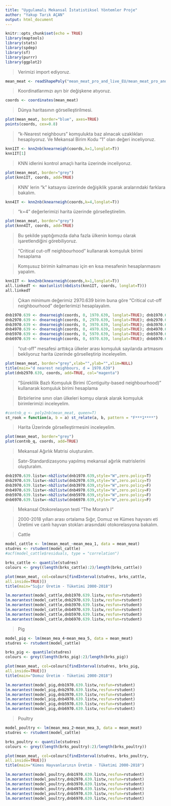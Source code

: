 ```yaml
---
title: "Uygulamalı Mekansal İstatistiksel Yöntemler Proje"
author: "Yakup Tarık AÇAN"
output: html_document
---
```


```r
knitr::opts_chunk$set(echo = TRUE)
library(maptools)
library(stats)
library(spdep) 
library(sf)
library(purrr)
library(ggplot2)
```

> Verimizi import ediyoruz.

```r
mean_meat <- readShapePoly("mean_meat_pro_and_live_EU/mean_meat_pro_and_live_EU.shp",IDvar="NAME")
```

> Koordinatlarımızı ayrı bir değişkene atıyoruz.

```r
coords <- coordinates(mean_meat)
```

> Dünya haritasının görselleştirilmesi.

```r
plot(mean_meat, border="blue", axes=TRUE) 
points(coords, cex=0.8) 
```

> "k-Nearest neighbours" komşulukta baz alınacak uzaklıkları hesaplıyoruz. Ve Mekansal Birim Kodu "1" olan değeri inceliyoruz.

```r
knn1IT <- knn2nb(knearneigh(coords,k=1,longlat=T))
knn1IT[1]
```

> KNN idlerini kontrol amaçlı harita üzerinde inceliyoruz.

```r
plot(mean_meat, border="grey")
plot(knn1IT, coords, add=TRUE)
```

> KNN' lerin "k" katsayısı üzerinde değişiklik yparak aralarındaki farklara bakalım.

```r
knn4IT <- knn2nb(knearneigh(coords,k=4,longlat=T))
```

> "k=4" değerlerimizi harita üzerinde görselleştirelim.

```r
plot(mean_meat, border="grey") 
plot(knn4IT, coords, add=TRUE) 
```

> Bu şekilde yaptığımızda daha fazla ülkenin komşu olarak işaretlendiğini görebiliyoruz.



> “Critical cut-off neighbourhood” kullanarak komşuluk birimi hesaplama

> Komşusuz birimin kalmaması için en kısa mesafenin hesaplanmasını yapalım.

```r
knn1IT <- knn2nb(knearneigh(coords,k=1,longlat=T))
all.linkedT <- max(unlist(nbdists(knn1IT, coords, longlat=T)))
all.linkedT
```

> Çıkan minimum değerimiz 2970.639 birim buna göre “Critical cut-off neighbourhood” değerlerimizi hesaplayalım.

```r
dnb1970.639 <- dnearneigh(coords, 0, 1970.639, longlat=TRUE); dnb1970.639
dnb2970.639 <- dnearneigh(coords, 0, 2970.639, longlat=TRUE); dnb2970.639
dnb3970.639 <- dnearneigh(coords, 0, 3970.639, longlat=TRUE); dnb3970.639
dnb4970.639 <- dnearneigh(coords, 0, 4970.639, longlat=TRUE); dnb4970.639
dnb5970.639 <- dnearneigh(coords, 0, 5970.639, longlat=TRUE); dnb5970.639
dnb6970.639 <- dnearneigh(coords, 0, 6970.639, longlat=TRUE); dnb6970.639
```

> "cut-off" mesafesi arttıkça ülkeler arası komşuluk sayılarıda artmasını bekliyoruz harita üzerinde görselleştirip inceleyelim.

```r
plot(mean_meat, border="grey",xlab="",ylab="",xlim=NULL)
title(main="d nearest neighbours, d = 1970.639")
plot(dnb2970.639, coords, add=TRUE, col="magenta") 
```

> "Süreklilik Bazlı Komşuluk Birimi (Contiguity-based neighbourhood)" kullanarak komşuluk birimi hesaplama

> Birbirlerine sınırı olan ülkeleri komşu olarak alarak komşuluk birimlerimizi inceleyelim.

```r
#contnb_q <- poly2nb(mean_meat, queen=T) 
st_rook = function(a, b = a) st_relate(a, b, pattern = "F***1****")
```

> Harita Üzerinde görselleştirmesini inceleyelim.

```r
plot(mean_meat, border="grey")
plot(contnb_q, coords, add=TRUE) 
```

> Mekansal Ağırlık Matrisi oluşturalım.

> Satır-Standardizasyonu yapılmış mekansal ağırlık matrislerini oluşturalım.

```r
dnb1970.639.listw<-nb2listw(dnb1970.639,style="W",zero.policy=T) 
dnb2970.639.listw<-nb2listw(dnb2970.639,style="W",zero.policy=T) 
dnb3970.639.listw<-nb2listw(dnb3970.639,style="W",zero.policy=F)
dnb4970.639.listw<-nb2listw(dnb4970.639,style="W",zero.policy=F)
dnb5970.639.listw<-nb2listw(dnb5970.639,style="W",zero.policy=F)
dnb6970.639.listw<-nb2listw(dnb6970.639,style="W",zero.policy=F)
```

> Mekansal Otokorelasyon testi “The Moran's I“

> 2000-2018 yılları arası ortalama Sığır, Domuz ve Kümes hayvanı eti Üretimi ve canlı hayvan stokları arasındaki otokorelasyona bakalım.

> Cattle

```r
model_cattle <- lm(mean_meat_~mean_mea_1, data = mean_meat)
studres <- rstudent(model_cattle)
#acf(model_cattle$residuals, type = "correlation")
```

```r
brks_cattle <- quantile(studres)
colours <- grey((length(brks_cattle):2)/length(brks_cattle))
```

```r
plot(mean_meat, col=colours[findInterval(studres, brks_cattle, 
all.inside=TRUE)]) 
title(main="Sığır Üretim - Tüketimi 2000-2018")
```

```r
lm.morantest(model_cattle,dnb1970.639.listw,resfun=rstudent) 
lm.morantest(model_cattle,dnb2970.639.listw,resfun=rstudent)
lm.morantest(model_cattle,dnb3970.639.listw,resfun=rstudent)
lm.morantest(model_cattle,dnb4970.639.listw,resfun=rstudent)
lm.morantest(model_cattle,dnb5970.639.listw,resfun=rstudent)
lm.morantest(model_cattle,dnb6970.639.listw,resfun=rstudent)
```

> Pig

```r
model_pig <- lm(mean_mea_4~mean_mea_5, data = mean_meat)
studres <- rstudent(model_cattle)
```

```r
brks_pig <- quantile(studres)
colours <- grey((length(brks_pig):2)/length(brks_pig))
```

```r
plot(mean_meat, col=colours[findInterval(studres, brks_pig, 
all.inside=TRUE)]) 
title(main="Domuz Üretim - Tüketimi 2000-2018")
```

```r
lm.morantest(model_pig,dnb1970.639.listw,resfun=rstudent) 
lm.morantest(model_pig,dnb2970.639.listw,resfun=rstudent)
lm.morantest(model_pig,dnb3970.639.listw,resfun=rstudent)
lm.morantest(model_pig,dnb4970.639.listw,resfun=rstudent)
lm.morantest(model_pig,dnb5970.639.listw,resfun=rstudent)
lm.morantest(model_pig,dnb6970.639.listw,resfun=rstudent)
```


> Poultry

```r
model_poultry <- lm(mean_mea_2~mean_mea_3, data = mean_meat)
studres <- rstudent(model_cattle)
```

```r
brks_poultry <- quantile(studres)
colours <- grey((length(brks_poultry):2)/length(brks_poultry))
```

```r
plot(mean_meat, col=colours[findInterval(studres, brks_poultry, 
all.inside=TRUE)]) 
title(main="Kümes Hayvanlarının Üretim - Tüketimi 2000-2018")
```

```r
lm.morantest(model_poultry,dnb1970.639.listw,resfun=rstudent) 
lm.morantest(model_poultry,dnb2970.639.listw,resfun=rstudent)
lm.morantest(model_poultry,dnb3970.639.listw,resfun=rstudent)
lm.morantest(model_poultry,dnb4970.639.listw,resfun=rstudent)
lm.morantest(model_poultry,dnb5970.639.listw,resfun=rstudent)
lm.morantest(model_poultry,dnb6970.639.listw,resfun=rstudent)
```






